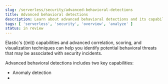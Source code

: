 ```yaml
---
slug: /serverless/security/advanced-behavioral-detections
title: Advanced behavioral detections
description: Learn about advanced behavioral detections and its capabilities.
tags: [ 'serverless', 'security', 'overview', 'analyze' ]
status: in review
---
```


<DocBadge template="technical preview" /> 

Elastic's ((ml)) capabilities and advanced correlation, scoring, and visualization techniques can help you identify potential behavioral threats that may be associated with security incidents.

Advanced behavioral detections includes two key capabilities:

* <DocLink slug="/serverless/security/machine-learning">Anomaly detection</DocLink>
* <DocLink slug="/serverless/security/behavioral-detection-use-cases" />
